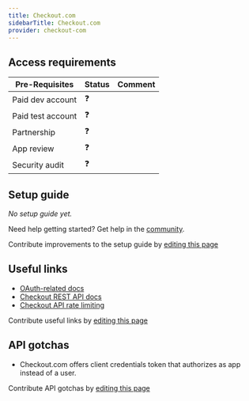 ```yaml
---
title: Checkout.com
sidebarTitle: Checkout.com
provider: checkout-com
---
```




<Overview />
<PreBuiltTooling provider={providers[pageMetadata.provider]} />
<PreBuiltUseCases />

## Access requirements
| Pre-Requisites | Status | Comment|
| - | - | - |
| Paid dev account | ❓ |  |
| Paid test account | ❓ |  |
| Partnership | ❓ | |
| App review | ❓ |  |
| Security audit | ❓ | |


## Setup guide

_No setup guide yet._

<Tip>Need help getting started? Get help in the [community](https://nango.dev/slack).</Tip>

<Note>Contribute improvements to the setup guide by [editing this page](https://github.com/nangohq/nango/tree/master/docs-v2/integrations/all/checkout-com.mdx)</Note>


## Useful links

-   [OAuth-related docs](https://api-reference.checkout.com/#OAuth)
-   [Checkout REST API docs](https://api-reference.checkout.com)
-   [Checkout API rate limiting](https://www.checkout.com/docs/developer-resources/api/api-rate-limits)

<Note>Contribute useful links by [editing this page](https://github.com/nangohq/nango/tree/master/docs-v2/integrations/all/checkout-com.mdx)</Note>

## API gotchas

-   Checkout.com offers client credentials token that authorizes as app instead of a user.

<Note>Contribute API gotchas by [editing this page](https://github.com/nangohq/nango/tree/master/docs-v2/integrations/all/checkout-com.mdx)</Note>
